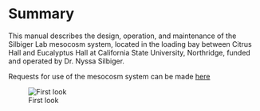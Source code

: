 # Summary

This manual describes the design, operation, and maintenance of the Silbiger Lab mesocosm system, located in the loading bay between Citrus Hall and Eucalyptus Hall at California State University, Northridge, funded and operated by Dr. Nyssa Silbiger.

Requests for use of the mesocosm system can be made [here](https://docs.google.com/forms/d/1LCZG39k8dJmIDLb5l6XBP8-Ow2yxawrKlUB2wUDesqg/edit)


![First look](https://github.com/SilbigerLab/Mesocosm_User_Manual/blob/master/images/Tanks_with_Apex.png)  


